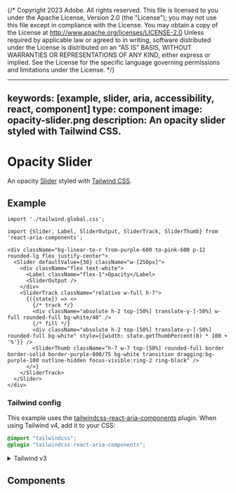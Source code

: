 {/* Copyright 2023 Adobe. All rights reserved.
This file is licensed to you under the Apache License, Version 2.0 (the "License");
you may not use this file except in compliance with the License. You may obtain a copy
of the License at http://www.apache.org/licenses/LICENSE-2.0
Unless required by applicable law or agreed to in writing, software distributed under
the License is distributed on an "AS IS" BASIS, WITHOUT WARRANTIES OR REPRESENTATIONS
OF ANY KIND, either express or implied. See the License for the specific language
governing permissions and limitations under the License. */}



---
keywords: [example, slider, aria, accessibility, react, component]
type: component
image: opacity-slider.png
description: An opacity slider styled with Tailwind CSS.
---

# Opacity Slider

An opacity [Slider](../Slider.html) styled with [Tailwind CSS](https://tailwindcss.com/).

## Example

```tsx import
import './tailwind.global.css';
```

```tsx example standalone
import {Slider, Label, SliderOutput, SliderTrack, SliderThumb} from 'react-aria-components';

<div className="bg-linear-to-r from-purple-600 to-pink-600 p-12 rounded-lg flex justify-center">
  <Slider defaultValue={30} className="w-[250px]">
    <div className="flex text-white">
      <Label className="flex-1">Opacity</Label>
      <SliderOutput />
    </div>
    <SliderTrack className="relative w-full h-7">
      {({state}) => <>
        {/* track */}
        <div className="absolute h-2 top-[50%] translate-y-[-50%] w-full rounded-full bg-white/40" />
        {/* fill */}
        <div className="absolute h-2 top-[50%] translate-y-[-50%] rounded-full bg-white" style={{width: state.getThumbPercent(0) * 100 + '%'}} />
        <SliderThumb className="h-7 w-7 top-[50%] rounded-full border border-solid border-purple-800/75 bg-white transition dragging:bg-purple-100 outline-hidden focus-visible:ring-2 ring-black" />
      </>}
    </SliderTrack>
  </Slider>
</div>
```

### Tailwind config

This example uses the [tailwindcss-react-aria-components](../styling.html#plugin) plugin. When using Tailwind v4, add it to your CSS:

```css render=false
@import "tailwindcss";
@plugin "tailwindcss-react-aria-components";
```

<details>

<summary style={{fontWeight: 'bold'}}><ChevronRight size="S" /> Tailwind v3</summary>

When using Tailwind v3, add the plugin to your `tailwind.config.js` instead:

```tsx
module.exports = {
  // ...
  plugins: [
    require('tailwindcss-react-aria-components')
  ]
};
```

**Note**: When using Tailwind v3, install `tailwindcss-react-aria-components` version 1.x instead of 2.x.

</details>

## Components

<section className={styles.cardGroup} data-size="small">

<ExampleCard
  url="../Slider.html"
  title="Slider"
  description="A slider allows a user to select one or more values within a range.">
  <Slider />
</ExampleCard>

</section>

